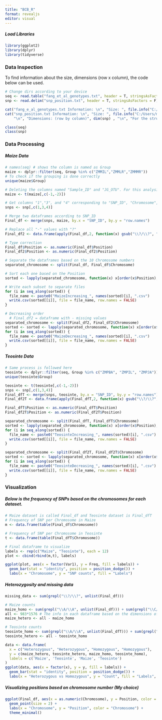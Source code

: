 ---
title: "BCB_R"
format: revealjs
editor: visual
---

##### Load Libraries

```{r}
library(ggplot2)
library(dplyr)
library(tidyverse)
```

### Data Inspection 

To find information about the size, dimensions (row x column), the code below can be used.

```{r}
# Change dirs according to your device
seq <- read.table("fang_et_al_genotypes.txt", header = T, stringsAsFactors = T)
snp <- read.delim("snp_position.txt", header = T, stringsAsFactors = F)

cat("fang_e_al_genotypes.txt Information: \n", "Size: ", file.info("C:/Users/mshumaly/Documents/bcb1/R/fang_et_al_genotypes.txt")$size, "\n", "Dimensions: (row by column)", dim(seq) , "\n", "For the structure of data str(seq) can be used \n \n")
cat("snp_position.txt Information: \n", "Size: ", file.info("C:/Users/mshumaly/Documents/bcb1/R/snp_position.txt")$size,
    "\n", "Dimensions: (row by column)", dim(snp) , "\n", "For the structure of data str(snp) can be used \n \n")

class(seq)
class(snp)

```

### Data Processing

##### Maize Data

```{r}
# names(seq) # shows the column is named as Group
maize <- dplyr::filter(seq, Group %in% c("ZMMIL","ZMMLR","ZMMMR"))
# To check if the grouping is done correctly
unique(maize$Group)

# Deleting the columns named "Sample_ID" and "JG_OTU". For this analysis only the chromosomes are needed. + Transposing the dataframe
maize <- t(maize[,c(-1,-2)])

# Get columns "1","3", and "4" corresponding to "SNP_ID", "Chromosome", and "Position".
snps <- snp[,c(1,3,4)]

# Merge two dataframes according to SNP_ID
Final_df <- merge(snps, maize, by.x = "SNP_ID", by.y = "row.names")

# Replace all "-" values with "?"
Final_df2 <- data.frame(apply(Final_df,2, function(x) gsub("\\?/\\?", "-/-", x)))

# Type correction
Final_df$Position <- as.numeric(Final_df$Position)
Final_df2$Position <- as.numeric(Final_df2$Position)

# Separate the dataframes based on the 10 Chromosome numbers
separated_chromosome <- split(Final_df, Final_df$Chromosome)

# Sort each one based on the Position
sorted <- lapply(separated_chromosome, function(x) x[order(x$Position), ])

# Write each subset to separate files
for (i in seq_along(sorted)) {
  file_name <- paste0("MaizeIncreasing_", names(sorted)[i], ".csv")
  write.csv(sorted[[i]], file = file_name, row.names = FALSE)
}

# Decreasing order
  # Final_df2 = dataframe with - missing values
separated_chromosome <- split(Final_df2, Final_df2$Chromosome)
sorted <- sorted <- lapply(separated_chromosome, function(x) x[order(x$Position, decreasing = TRUE), ])
for (i in seq_along(sorted)) {
  file_name <- paste0("MaizeDecreasing_", names(sorted)[i], ".csv")
  write.csv(sorted[[i]], file = file_name, row.names = FALSE)
}
```

##### Teosinte Data

```{r}
# Same process is followed here
teosinte <- dplyr::filter(seq, Group %in% c("ZMPBA", "ZMPIL", "ZMPJA"))
unique(teosinte$Group)

teosinte <- t(teosinte[,c(-1,-2)])
snps <- snp[,c(1,3,4)]
Final_dfT <- merge(snps, teosinte, by.x = "SNP_ID", by.y = "row.names")
Final_df2T <- data.frame(apply(Final_dfT,2, function(x) gsub("\\?/\\?", "-/-", x)))

Final_dfT$Position <- as.numeric(Final_dfT$Position)
Final_df2T$Position <- as.numeric(Final_df2T$Position)

separated_chromosome <- split(Final_dfT, Final_dfT$Chromosome)
sorted <- lapply(separated_chromosome, function(x) x[order(x$Position), ])
for (i in seq_along(sorted)) {
  file_name <- paste0("TeosinteIncreasing_", names(sorted)[i], ".csv")
  write.csv(sorted[[i]], file = file_name, row.names = FALSE)
}

separated_chromosome <- split(Final_df2T, Final_df2T$Chromosome)
sorted <- sorted <- lapply(separated_chromosome, function(x) x[order(x$Position, decreasing = TRUE), ])
for (i in seq_along(sorted)) {
  file_name <- paste0("TeosinteDecreasing_", names(sorted)[i], ".csv")
  write.csv(sorted[[i]], file = file_name, row.names = FALSE)
}
```

### Visualization

##### Below is the frequency of SNPs based on the chromosomes for each dataset.

```{r}
# Maize dataset is called Final_df and Teosinte dataset is Final_dfT
# Frequency of SNP per Chromosome in Maize
m <- data.frame(table(Final_df$Chromosome))

# Frequency of SNP per Chromosome in Teosinte
t <- data.frame(table(Final_dfT$Chromosome))

# Final dataframe to visualize
labels <- rep(c("Maize", "Teosinte"), each = 12)
plot <- cbind(rbind(m,t), labels)

ggplot(plot, aes(x = factor(Var1), y = Freq, fill = labels)) +
  geom_bar(stat = "identity", position = position_dodge()) +
  labs(x = "Chromosome", y = "SNP counts", fill = "Labels")

```

##### Heterozygosity and missing data

```{r}
missing_data <- sum(grepl("\\?/\\?", unlist(Final_df)))

# Maize counts
maize_homo <- sum(grepl("\\A/\\A", unlist(Final_df))) + sum(grepl("\\C/\\C", unlist(Final_df))) + sum(grepl("\\G/\\G", unlist(Final_df))) + sum(grepl("\\T/\\T", unlist(Final_df)))
all <- 983*1576 # The info in each dataframe based on the dimensions of it
maize_hetero <- all - maize_homo

# Teosinte counts
teosinte_homo <- sum(grepl("\\A/\\A", unlist(Final_dfT))) + sum(grepl("\\C/\\C", unlist(Final_dfT))) + sum(grepl("\\G/\\G", unlist(Final_dfT))) + sum(grepl("\\T/\\T", unlist(Final_dfT)))
teosinte_hetero <- all - teosinte_homo

data <- data.frame(
  x = c("Heterozygous", "Heterozygous", "Homozygous", "Homozygous"),
  y = c(maize_hetero, teosinte_hetero, maize_homo, teosinte_homo),
  labels = c('Maize', 'Teosinte', 'Maize', 'Teosinte')
)
ggplot(data, aes(x = factor(x), y = y, fill = labels)) +
  geom_bar(stat = "identity", position = position_dodge()) +
  labs(x = "Heterozygous vs Homozygous", y = "Count", fill = "Labels", title = "Comparison between Maize and Teosinte. Missing values = 74945")


```

##### Visualizing positions based on chromosome number (My choice)

```{r}
ggplot(Final_df, aes(x = as.numeric(Chromosome), y = Position, color = Chromosome)) +
  geom_point(size = 2) +
  labs(x = "Chromosome", y = "Position", color = "Chromosome") +
  theme_minimal()
```
